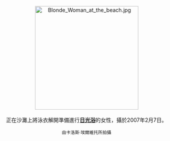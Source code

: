 <center>
[[File:Blonde_Woman_at_the_beach.jpg|275px]]
<br><br>
正在沙灘上將泳衣解開準備進行'''[[日光浴|日光浴]]'''的女性，攝於2007年2月7日。
<p>
<small>由卡洛斯·埃爾維托所拍攝</small>
</center>